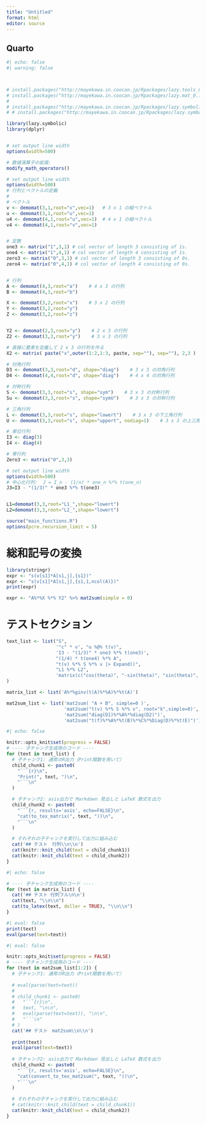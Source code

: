 ```yaml
---
title: "Untitled"
format: html
editor: source
---
```

  
## Quarto
```r
#| echo: false
#| warning: false



# install.packages("http://mayekawa.in.coocan.jp/Rpackages/lazy.tools_0.1.6.zip", repos=NULL)
# install.packages("http://mayekawa.in.coocan.jp/Rpackages/lazy.mat_0.1.4.zip", repos=NULL)
# 
# install.packages("http://mayekawa.in.coocan.jp/Rpackages/lazy.symbolic_1.0.0.20250315.zip", repos=NULL)
# # install.packages("http://mayekawa.in.coocan.jp/Rpackages/lazy.symbolic2_0.1.4.zip", repos=NULL)

library(lazy.symbolic)
library(dplyr)


# set output line width
options(width=500)

# 数値演算子の拡張:
modify_math_operators()

# set output line width
options(width=500)
# 行列とベクトルの定義
# 
# ベクトル
v <- demomat(3,1,root="v",vec=1)   # 3 x 1 の縦ベクトル
u <- demomat(3,1,root="u",vec=1)
u4 <- demomat(4,1,root="u",vec=1)  # 4 x 1 の縦ベクトル
v4 <- demomat(4,1,root="v",vec=1)


# 定数
one3 <- matrix("1",3,1) # col vector of length 3 consisting of 1s.
one4 <- matrix("1",4,1) # col vector of length 4 consisting of 1s.
zero3 <- matrix("0",3,1) # col vector of length 3 consisting of 0s.
zero4 <- matrix("0",4,1) # col vector of length 4 consisting of 0s.


# 行列
A <- demomat(4,3,root="a")    # 4 x 3 の行列
B <- demomat(4,3,root="b")

X <- demomat(3,2,root="x")    # 3 x 2 の行列
Y <- demomat(3,2,root="y")
Z <- demomat(3,2,root="z")


Y2 <- demomat(2,3,root="y")    # 2 x 3 の行列
Z2 <- demomat(3,3,root="y")    # 3 x 3 の行列

# 直接に要素を定義して 2 x 3 の行列を作る
X2 <- matrix( paste("x",outer(1:2,1:3, paste, sep=""), sep=""), 2,3 )

# 対角行列
D3 <- demomat(3,3,root="d", shape="diag")    # 3 x 3 の対角行列
D4 <- demomat(4,4,root="d", shape="diag")    # 4 x 4 の対角行列

# 対称行列
S <- demomat(3,3,root="s", shape="sym")    # 3 x 3 の対称行列
Su <- demomat(3,3,root="s", shape="symU")    # 3 x 3 の対称行列

# 三角行列
L <- demomat(3,3,root="s", shape="lowert")    # 3 x 3 の下三角行列
U <- demomat(3,3,root="s", shape="uppert", nodiag=1)    # 3 x 3 の上三角行列

# 単位行列
I3 <- diag(3)
I4 <- diag(4)

# 零行列
Zero3 <- matrix("0",3,3)

# set output line width
options(width=500)
# 中心化行列:  J = I_n - (1/n) * one_n %*% t(one_n)
J3=I3 - "(1/3)" * one3 %*% t(one3) 


L1=demomat(3,3,root="L1_",shape="lowert")
L2=demomat(3,3,root="L2_",shape="lowert")
```




```r
source("main_functions.R")
options(pcre.recursion_limit = 5)
```


# 総和記号の変換
```r
library(stringr)
expr <- "s(v[s1]*A[s1,j],{s1})"
expr <- "s(v[s1]*A[s1,j],{s1,1,ncol(A)})"
print(expr)

expr <- "A%*%X %*% Y2" %>% mat2sum(simple = 0)
```



# テストセクション

```r
text_list <- list("S", 
                  '"c" * v', "u %@% t(v)", 
                  'I3 - "(1/3)" * one3 %*% t(one3)',
                  "(1/4) * t(one4) %*% A",
                  "t(v) %*% S %*% v |> Expand()",
                  "L1 %*% L2",
                  'matrix(c("cos(theta)", "-sin(theta)", "sin(theta)", "cos(theta)"), 2,2, byrow=1)'
)

matrix_list <- list('A%*%ginv(t(A)%*%A)%*%t(A)')

mat2sum_list <- list('mat2sum( "A + B", simple=0 )',
                     'mat2sum("t(v) %*% S %*% v", root="k",simple=0)',
                     'mat2sum("diag(D1)%*%A%*%diag(D2)")',
                     'mat2sum("t(f)%*%A%*%t(B)%*%C%*%Diag(D)%*%t(E)")')
```


```r
#| echo: false

knitr::opts_knit$set(progress = FALSE)
# ---- 子チャンク生成用のコード ----
for (text in text_list) {
  # 子チャンク1: 通常のR出力（Print関数を用いて）
  child_chunk1 <- paste0(
    "```{r}\n",
    "Print(", text, ")\n",
    "```\n"
  )

  # 子チャンク2: asis出力で Markdown 見出しと LaTeX 数式を出力
  child_chunk2 <- paste0(
    "```{r, results='asis', echo=FALSE}\n",
    "cat(to_tex_matrix(", text, "))\n",
    "```\n"
  )

  # それぞれの子チャンクを実行して出力に組み込む
  cat('## テスト　行列\\n\\n')
  cat(knitr::knit_child(text = child_chunk1))
  cat(knitr::knit_child(text = child_chunk2))
}
```

```r
#| echo: false

# ---- 子チャンク生成用のコード ----
for (text in matrix_list) {
  cat('## テスト 行列フル\n\n')
  cat(text, "\\n\\n")
  cat(to_latex(text, doller = TRUE), "\\n\\n")
}
```
  
```r
#| eval: false
print(text)
eval(parse(text=text))
```

```r
#| eval: false

knitr::opts_knit$set(progress = FALSE)
# ---- 子チャンク生成用のコード ----
for (text in mat2sum_list[1:2]) {
  # 子チャンク1: 通常のR出力（Print関数を用いて）
  
  # eval(parse(text=text))
  # 
  # child_chunk1 <- paste0(
  #   "```{r}\n",
  #   text, "\n\n", 
  #   eval(parse(text=text)), "\n\n",
  #   "```\n"
  # )
  cat('## テスト　mat2sum\\n\\n')
  
  print(text)
  eval(parse(text=text))
  
  # 子チャンク2: asis出力で Markdown 見出しと LaTeX 数式を出力
  child_chunk2 <- paste0(
    "```{r, results='asis', echo=FALSE}\n",
    "cat(convert_to_tex_mat2sum(", text, "))\n",
    "```\n"
  )
  
  # それぞれの子チャンクを実行して出力に組み込む
  # cat(knitr::knit_child(text = child_chunk1))
  cat(knitr::knit_child(text = child_chunk2))
}
```
